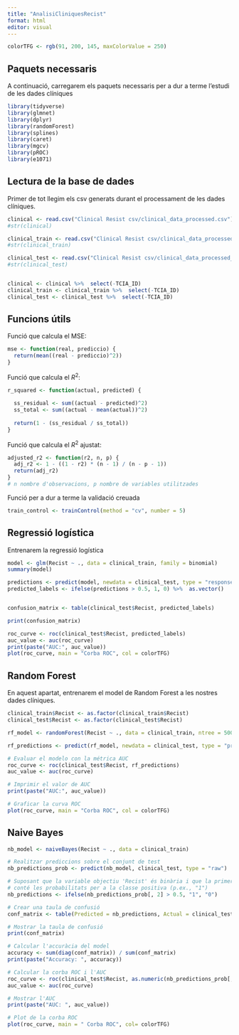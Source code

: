 ```yaml
---
title: "AnalisiCliniquesRecist"
format: html
editor: visual
---
```



```r
colorTFG <- rgb(91, 200, 145, maxColorValue = 250)
```

## Paquets necessaris

A continuació, carregarem els paquets necessaris per a dur a terme l'estudi de les dades clíniques

```r
library(tidyverse)
library(glmnet)
library(dplyr)
library(randomForest)
library(splines)
library(caret)
library(mgcv)
library(pROC)
library(e1071)
```

## Lectura de la base de dades

Primer de tot llegim els csv generats durant el processament de les dades clíniques.

```r
clinical <- read.csv("Clinical Resist csv/clinical_data_processed.csv")
#str(clinical)

clinical_train <- read.csv("Clinical Resist csv/clinical_data_processed_train.csv")
#str(clinical_train)

clinical_test <- read.csv("Clinical Resist csv/clinical_data_processed_test.csv")
#str(clinical_test)


clinical <- clinical %>%  select(-TCIA_ID)
clinical_train <- clinical_train %>%  select(-TCIA_ID)
clinical_test <- clinical_test %>%  select(-TCIA_ID)
```


## Funcions útils

Funció que calcula el MSE:

```r
mse <- function(real, prediccio) {
  return(mean((real - prediccio)^2))
}
```

Funció que calcula el $R^2$:

```r
r_squared <- function(actual, predicted) {
  
  ss_residual <- sum((actual - predicted)^2)
  ss_total <- sum((actual - mean(actual))^2)
  
  return(1 - (ss_residual / ss_total))
}
```

Funció que calcula el $R^2$ ajustat:

```r
adjusted_r2 <- function(r2, n, p) {
  adj_r2 <- 1 - ((1 - r2) * (n - 1) / (n - p - 1))
  return(adj_r2)
}
# n nombre d'observacions, p nombre de variables utilitzades
```

Funció per a dur a terme la validació creuada

```r
train_control <- trainControl(method = "cv", number = 5)
```

## Regressió logística

Entrenarem la regressió logística

```r
model <- glm(Recist ~ ., data = clinical_train, family = binomial)
summary(model)
```

```r
predictions <- predict(model, newdata = clinical_test, type = "response")
predicted_labels <- ifelse(predictions > 0.5, 1, 0) %>%  as.vector()


confusion_matrix <- table(clinical_test$Recist, predicted_labels)

print(confusion_matrix)
```

```r
roc_curve <- roc(clinical_test$Recist, predicted_labels)
auc_value <- auc(roc_curve)
print(paste("AUC:", auc_value))
plot(roc_curve, main = "Corba ROC", col = colorTFG)
```

## Random Forest

En aquest apartat, entrenarem el model de Random Forest a les nostres dades clíniques.

```r
clinical_train$Recist <- as.factor(clinical_train$Recist)
clinical_test$Recist <- as.factor(clinical_test$Recist)
```



```r
rf_model <- randomForest(Recist ~ ., data = clinical_train, ntree = 500, mtry = 6, importance = TRUE)
```

```r
rf_predictions <- predict(rf_model, newdata = clinical_test, type = "prob")[, 2]

# Evaluar el modelo con la métrica AUC
roc_curve <- roc(clinical_test$Recist, rf_predictions)
auc_value <- auc(roc_curve)

# Imprimir el valor de AUC
print(paste("AUC:", auc_value))

# Graficar la curva ROC
plot(roc_curve, main = "Corba ROC", col = colorTFG)
```

## Naive Bayes


```r
nb_model <- naiveBayes(Recist ~ ., data = clinical_train)

# Realitzar prediccions sobre el conjunt de test
nb_predictions_prob <- predict(nb_model, clinical_test, type = "raw")

# Suposant que la variable objectiu 'Recist' és binària i que la primera columna de nb_predictions_prob
# conté les probabilitats per a la classe positiva (p.ex., "1")
nb_predictions <- ifelse(nb_predictions_prob[, 2] > 0.5, "1", "0")

# Crear una taula de confusió
conf_matrix <- table(Predicted = nb_predictions, Actual = clinical_test$Recist)

# Mostrar la taula de confusió
print(conf_matrix)

# Calcular l'accuràcia del model
accuracy <- sum(diag(conf_matrix)) / sum(conf_matrix)
print(paste("Accuracy: ", accuracy))

# Calcular la corba ROC i l'AUC
roc_curve <- roc(clinical_test$Recist, as.numeric(nb_predictions_prob[, 2]))
auc_value <- auc(roc_curve)

# Mostrar l'AUC
print(paste("AUC: ", auc_value))

# Plot de la corba ROC
plot(roc_curve, main = " Corba ROC", col= colorTFG)
```

